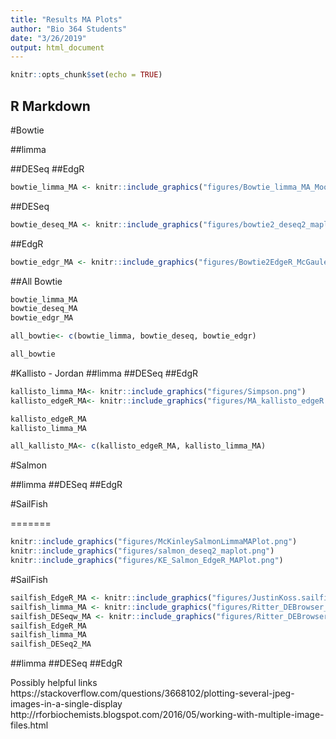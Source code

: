 ```yaml
---
title: "Results MA Plots"
author: "Bio 364 Students"
date: "3/26/2019"
output: html_document
---
```


```r
knitr::opts_chunk$set(echo = TRUE)
```

## R Markdown

#Bowtie

##limma

##DESeq
##EdgR


```r
bowtie_limma_MA <- knitr::include_graphics("figures/Bowtie_limma_MA_Moore.png") 
```

##DESeq
```r
bowtie_deseq_MA <- knitr::include_graphics("figures/bowtie2_deseq2_maplot.png") 
```

##EdgR
```r
bowtie_edgr_MA <- knitr::include_graphics("figures/Bowtie2EdgeR_McGauley.png") 
```


##All Bowtie
```r
bowtie_limma_MA
bowtie_deseq_MA
bowtie_edgr_MA

all_bowtie<- c(bowtie_limma, bowtie_deseq, bowtie_edgr)

all_bowtie
```

#Kallisto - Jordan
##limma
##DESeq
##EdgR

```r
kallisto_limma_MA<- knitr::include_graphics("figures/Simpson.png") 
kallisto_edgeR_MA<- knitr::include_graphics("figures/MA_kallisto_edgeR.png")
```

```r
kallisto_edgeR_MA
kallisto_limma_MA

all_kallisto_MA<- c(kallisto_edgeR_MA, kallisto_limma_MA)
```





#Salmon

##limma
##DESeq
##EdgR


#SailFish

=======
```r
knitr::include_graphics("figures/McKinleySalmonLimmaMAPlot.png")
knitr::include_graphics("figures/salmon_deseq2_maplot.png") 
knitr::include_graphics("figures/KE_Salmon_EdgeR_MAPlot.png") 
```

#SailFish


```r
sailfish_EdgeR_MA <- knitr::include_graphics("figures/JustinKoss.sailfish.edgeR.png") 
sailfish_limma_MA <- knitr::include_graphics("figures/Ritter_DEBrowser_image.png") 
sailfish_DESeqw_MA <- knitr::include_graphics("figures/Ritter_DEBrowser_image.png") 
sailfish_EdgeR_MA
sailfish_limma_MA
sailfish_DESeq2_MA
```


##limma
##DESeq
##EdgR


Possibly helpful links
https://stackoverflow.com/questions/3668102/plotting-several-jpeg-images-in-a-single-display
http://rforbiochemists.blogspot.com/2016/05/working-with-multiple-image-files.html